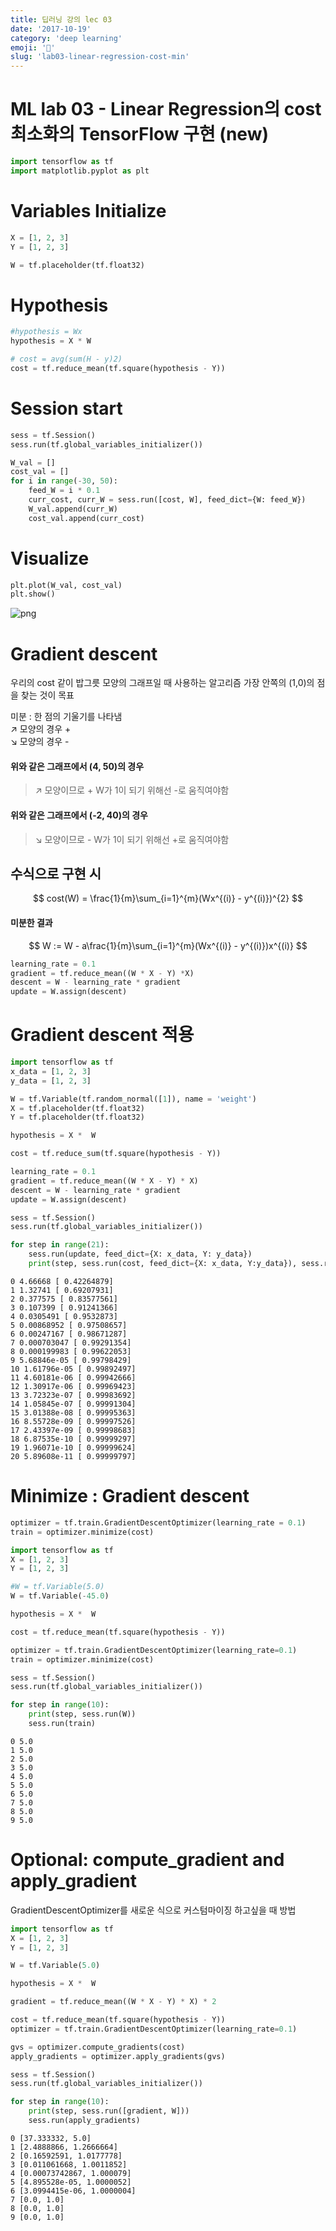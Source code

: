 ```yaml
---
title: 딥러닝 강의 lec 03
date: '2017-10-19'
category: 'deep learning'
emoji: '🐛'
slug: 'lab03-linear-regression-cost-min'
---
```


# ML lab 03 - Linear Regression의 cost 최소화의 TensorFlow 구현 (new)


```python
import tensorflow as tf
import matplotlib.pyplot as plt
```

# Variables Initialize


```python
X = [1, 2, 3]
Y = [1, 2, 3]

W = tf.placeholder(tf.float32)
```

# Hypothesis


```python
#hypothesis = Wx
hypothesis = X * W
```


```python
# cost = avg(sum(H - y)2)
cost = tf.reduce_mean(tf.square(hypothesis - Y))
```

# Session start


```python
sess = tf.Session()
sess.run(tf.global_variables_initializer())
```


```python
W_val = []
cost_val = []
for i in range(-30, 50):
    feed_W = i * 0.1
    curr_cost, curr_W = sess.run([cost, W], feed_dict={W: feed_W})
    W_val.append(curr_W)
    cost_val.append(curr_cost)
```

# Visualize


```python
plt.plot(W_val, cost_val)
plt.show()
```


![png](output_11_0.png)

# Gradient descent
우리의 cost 같이 밥그릇 모양의 그래프일 때 사용하는 알고리즘
가장 안쪽의 (1,0)의 점을 찾는 것이 목표

미분 : 한 점의 기울기를 나타냄  
↗ 모양의 경우 +  
↘ 모양의 경우 -  

#### 위와 같은 그래프에서 (4, 50)의 경우
> ↗ 모양이므로 +
W가 1이 되기 위해선 -로 움직여야함

#### 위와 같은 그래프에서 (-2, 40)의 경우
> ↘ 모양이므로 -
W가 1이 되기 위해선 +로 움직여야함

## 수식으로 구현 시
$$
cost(W) = \frac{1}{m}\sum_{i=1}^{m}(Wx^{(i)} - y^{(i)})^{2}
$$

#### 미분한 결과
$$
W := W - a\frac{1}{m}\sum_{i=1}^{m}(Wx^{(i)} - y^{(i)})x^{(i)}
$$
```python
learning_rate = 0.1
gradient = tf.reduce_mean((W * X - Y) *X)
descent = W - learning_rate * gradient
update = W.assign(descent)
```

# Gradient descent 적용


```python
import tensorflow as tf
x_data = [1, 2, 3]
y_data = [1, 2, 3]
```


```python
W = tf.Variable(tf.random_normal([1]), name = 'weight')
X = tf.placeholder(tf.float32)
Y = tf.placeholder(tf.float32)
```


```python
hypothesis = X *  W
```


```python
cost = tf.reduce_sum(tf.square(hypothesis - Y))
```


```python
learning_rate = 0.1
gradient = tf.reduce_mean((W * X - Y) * X)
descent = W - learning_rate * gradient
update = W.assign(descent)
```


```python
sess = tf.Session()
sess.run(tf.global_variables_initializer())

for step in range(21):
    sess.run(update, feed_dict={X: x_data, Y: y_data})
    print(step, sess.run(cost, feed_dict={X: x_data, Y:y_data}), sess.run(W))
```

    0 4.66668 [ 0.42264879]
    1 1.32741 [ 0.69207931]
    2 0.377575 [ 0.83577561]
    3 0.107399 [ 0.91241366]
    4 0.0305491 [ 0.9532873]
    5 0.00868952 [ 0.97508657]
    6 0.00247167 [ 0.98671287]
    7 0.000703047 [ 0.99291354]
    8 0.000199983 [ 0.99622053]
    9 5.68846e-05 [ 0.99798429]
    10 1.61796e-05 [ 0.99892497]
    11 4.60181e-06 [ 0.99942666]
    12 1.30917e-06 [ 0.99969423]
    13 3.72323e-07 [ 0.99983692]
    14 1.05845e-07 [ 0.99991304]
    15 3.01388e-08 [ 0.99995363]
    16 8.55728e-09 [ 0.99997526]
    17 2.43397e-09 [ 0.99998683]
    18 6.87535e-10 [ 0.99999297]
    19 1.96071e-10 [ 0.99999624]
    20 5.89608e-11 [ 0.99999797]


# Minimize : Gradient descent

```python
optimizer = tf.train.GradientDescentOptimizer(learning_rate = 0.1)
train = optimizer.minimize(cost)
```


```python
import tensorflow as tf
X = [1, 2, 3]
Y = [1, 2, 3]
```


```python
#W = tf.Variable(5.0)
W = tf.Variable(-45.0)
```


```python
hypothesis = X *  W
```


```python
cost = tf.reduce_mean(tf.square(hypothesis - Y))
```


```python
optimizer = tf.train.GradientDescentOptimizer(learning_rate=0.1)
train = optimizer.minimize(cost)
```


```python
sess = tf.Session()
sess.run(tf.global_variables_initializer())

for step in range(10):
    print(step, sess.run(W))
    sess.run(train)
```

    0 5.0
    1 5.0
    2 5.0
    3 5.0
    4 5.0
    5 5.0
    6 5.0
    7 5.0
    8 5.0
    9 5.0


# Optional: compute_gradient and apply_gradient

GradientDescentOptimizer를 새로운 식으로 커스텀마이징 하고싶을 때 방법


```python
import tensorflow as tf
X = [1, 2, 3]
Y = [1, 2, 3]
```


```python
W = tf.Variable(5.0)
```


```python
hypothesis = X *  W
```


```python
gradient = tf.reduce_mean((W * X - Y) * X) * 2
```


```python
cost = tf.reduce_mean(tf.square(hypothesis - Y))
optimizer = tf.train.GradientDescentOptimizer(learning_rate=0.1)
```


```python
gvs = optimizer.compute_gradients(cost)
apply_gradients = optimizer.apply_gradients(gvs)
```


```python
sess = tf.Session()
sess.run(tf.global_variables_initializer())

for step in range(10):
    print(step, sess.run([gradient, W]))
    sess.run(apply_gradients)
```

    0 [37.333332, 5.0]
    1 [2.4888866, 1.2666664]
    2 [0.16592591, 1.0177778]
    3 [0.011061668, 1.0011852]
    4 [0.00073742867, 1.000079]
    5 [4.895528e-05, 1.0000052]
    6 [3.0994415e-06, 1.0000004]
    7 [0.0, 1.0]
    8 [0.0, 1.0]
    9 [0.0, 1.0]
